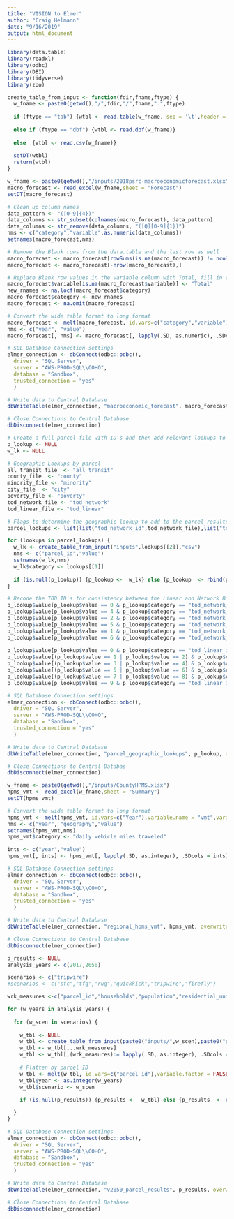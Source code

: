 ```yaml
---
title: "VISION to Elmer"
author: "Craig Helmann"
date: "9/16/2019"
output: html_document
---
```


```r

library(data.table)
library(readxl)
library(odbc)
library(DBI)
library(tidyverse)
library(zoo)

create_table_from_input <- function(fdir,fname,ftype) {
  w_fname <- paste0(getwd(),"/",fdir,"/",fname,".",ftype)
  
  if (ftype == "tab") {wtbl <- read.table(w_fname, sep = '\t',header = TRUE)} 
  
  else if (ftype == "dbf") {wtbl <- read.dbf(w_fname)} 
  
  else  {wtbl <- read.csv(w_fname)}
  
  setDT(wtbl)
  return(wtbl)
}
```

```r
w_fname <- paste0(getwd(),"/inputs/2018psrc-macroeconomicforecast.xlsx")
macro_forecast <- read_excel(w_fname,sheet = "Forecast")
setDT(macro_forecast)

# Clean up column names
data_pattern <- "([0-9]{4})"
data_columns <- str_subset(colnames(macro_forecast), data_pattern)
data_columns <- str_remove(data_columns, "([Q][0-9]{1})")
nms <- c("category","variable",as.numeric(data_columns))
setnames(macro_forecast,nms)

# Remove the Blank rows from the data.table and the last row as well
macro_forecast <- macro_forecast[rowSums(is.na(macro_forecast)) != ncol(macro_forecast),]
macro_forecast <- macro_forecast[-nrow(macro_forecast),]

# Replace Blank row values in the variable column with Total, fill in values and remove any NaN rows
macro_forecast$variable[is.na(macro_forecast$variable)] <- "Total"
new_rnames <- na.locf(macro_forecast$category)
macro_forecast$category <- new_rnames
macro_forecast <- na.omit(macro_forecast)

# Convert the wide table foramt to long format
macro_forecast <- melt(macro_forecast, id.vars=c("category","variable"),variable.name = "year",variable.factor = FALSE)
nms <- c("year", "value")
macro_forecast[, nms] <- macro_forecast[, lapply(.SD, as.numeric), .SDcols = nms]

# SQL Database Connection settings
elmer_connection <- dbConnect(odbc::odbc(),
  driver = "SQL Server",
  server = "AWS-PROD-SQL\\COHO",
  database = "Sandbox",
  trusted_connection = "yes"
  )

# Write data to Central Database
dbWriteTable(elmer_connection, "macroeconomic_forecast", macro_forecast, overwrite=TRUE)

# Close Connections to Central Database
dbDisconnect(elmer_connection)
```

```r
# Create a full parcel file with ID's and then add relevant lookups to it
p_lookup <- NULL
w_lk <- NULL

# Geographic Lookups by parcel
all_transit_file  <- "all_transit"
county_file  <- "county"
minority_file <- "minority"
city_file  <- "city"
poverty_file <- "poverty"
tod_network_file <- "tod_network"
tod_linear_file <- "tod_linear"

# Flags to determine the geographic lookup to add to the parcel results for summary
parcel_lookups <- list(list("tod_network_id",tod_network_file),list("tod_linear_id",tod_linear_file),list("county_id",county_file),list("minority_id",minority_file),list("poverty_id",poverty_file),list("transit_buffer_id",all_transit_file),list("city_id",city_file))

for (lookups in parcel_lookups) {
  w_lk <- create_table_from_input("inputs",lookups[[2]],"csv")
  nms <- c("parcel_id","value")
  setnames(w_lk,nms)
  w_lk$category <- lookups[[1]]
  
  if (is.null(p_lookup)) {p_lookup <-  w_lk} else {p_lookup  <- rbind(p_lookup,w_lk)}
}

# Recode the TOD ID's for consistency between the Linear and Network Buffers
p_lookup$value[p_lookup$value == 0 & p_lookup$category == "tod_network_id"] <- 100
p_lookup$value[p_lookup$value == 4 & p_lookup$category == "tod_network_id"] <- 101
p_lookup$value[p_lookup$value == 2 & p_lookup$category == "tod_network_id"] <- 102
p_lookup$value[p_lookup$value == 5 & p_lookup$category == "tod_network_id"] <- 103
p_lookup$value[p_lookup$value == 1 & p_lookup$category == "tod_network_id"] <- 104
p_lookup$value[p_lookup$value == 6 & p_lookup$category == "tod_network_id"] <- 105
  
p_lookup$value[p_lookup$value == 0 & p_lookup$category == "tod_linear_id"] <- 100
p_lookup$value[(p_lookup$value == 1 | p_lookup$value == 2) & p_lookup$category == "tod_linear_id"] <- 101
p_lookup$value[(p_lookup$value == 3 | p_lookup$value == 4) & p_lookup$category == "tod_linear_id"] <- 102
p_lookup$value[(p_lookup$value == 5 | p_lookup$value == 6) & p_lookup$category == "tod_linear_id"] <- 103
p_lookup$value[(p_lookup$value == 7 | p_lookup$value == 8) & p_lookup$category == "tod_linear_id"] <- 104
p_lookup$value[p_lookup$value == 9 & p_lookup$category == "tod_linear_id"] <- 105

# SQL Database Connection settings
elmer_connection <- dbConnect(odbc::odbc(),
  driver = "SQL Server",
  server = "AWS-PROD-SQL\\COHO",
  database = "Sandbox",
  trusted_connection = "yes"
  )

# Write data to Central Database
dbWriteTable(elmer_connection, "parcel_geographic_lookups", p_lookup, overwrite=TRUE)

# Close Connections to Central Databas
dbDisconnect(elmer_connection)
```

```r
w_fname <- paste0(getwd(),"/inputs/CountyHPMS.xlsx")
hpms_vmt <- read_excel(w_fname,sheet = "Summary")
setDT(hpms_vmt)

# Convert the wide table foramt to long format
hpms_vmt <- melt(hpms_vmt, id.vars=c("Year"),variable.name = "vmt",variable.factor = FALSE)
nms <- c("year", "geography","value")
setnames(hpms_vmt,nms)
hpms_vmt$category <- "daily vehicle miles traveled"

ints <- c("year","value")
hpms_vmt[, ints] <- hpms_vmt[, lapply(.SD, as.integer), .SDcols = ints]

# SQL Database Connection settings
elmer_connection <- dbConnect(odbc::odbc(),
  driver = "SQL Server",
  server = "AWS-PROD-SQL\\COHO",
  database = "Sandbox",
  trusted_connection = "yes"
  )

# Write data to Central Database
dbWriteTable(elmer_connection, "regional_hpms_vmt", hpms_vmt, overwrite=TRUE)

# Close Connections to Central Database
dbDisconnect(elmer_connection)
```

```r
p_results <- NULL
analysis_years <- c(2017,2050)

scenarios <- c("tripwire")
#scenarios <- c("stc","tfg","rug","quickkick","tripwire","firefly")

wrk_measures <-c("parcel_id","households","population","residential_units","employment","non_residential_sqft","building_sqft")

for (w_years in analysis_years) {
  
  for (w_scen in scenarios) {
  
    w_tbl <- NULL
    w_tbl <- create_table_from_input(paste0("inputs/",w_scen),paste0("parcel__dataset_table__households_jobs__",w_years),"tab")
    w_tbl <- w_tbl[,..wrk_measures]
    w_tbl <- w_tbl[,(wrk_measures):= lapply(.SD, as.integer), .SDcols = wrk_measures]
    
    # Flatten by parcel ID
    w_tbl <- melt(w_tbl, id.vars=c("parcel_id"),variable.factor = FALSE)
    w_tbl$year <- as.integer(w_years)
    w_tbl$scenario <- w_scen
    
    if (is.null(p_results)) {p_results <-  w_tbl} else {p_results  <- rbind(p_results,w_tbl)}

  }
}

# SQL Database Connection settings
elmer_connection <- dbConnect(odbc::odbc(),
  driver = "SQL Server",
  server = "AWS-PROD-SQL\\COHO",
  database = "Sandbox",
  trusted_connection = "yes"
  )

# Write data to Central Database
dbWriteTable(elmer_connection, "v2050_parcel_results", p_results, overwrite=TRUE)

# Close Connections to Central Database
dbDisconnect(elmer_connection)
```